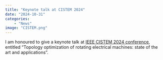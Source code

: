 ```yaml
---
title: "Keynote talk at CISTEM 2024"
date: "2024-10-31"
categories:
    - "News"
image: "CISTEM.png"
---
```


I am honoured to give a keynote talk at [IEEE CISTEM 2024  conference](https://cistem2024.sciencesconf.org/?lang=en), entitled "Topology optimization of rotating electrical machines: state of the art and applications".
